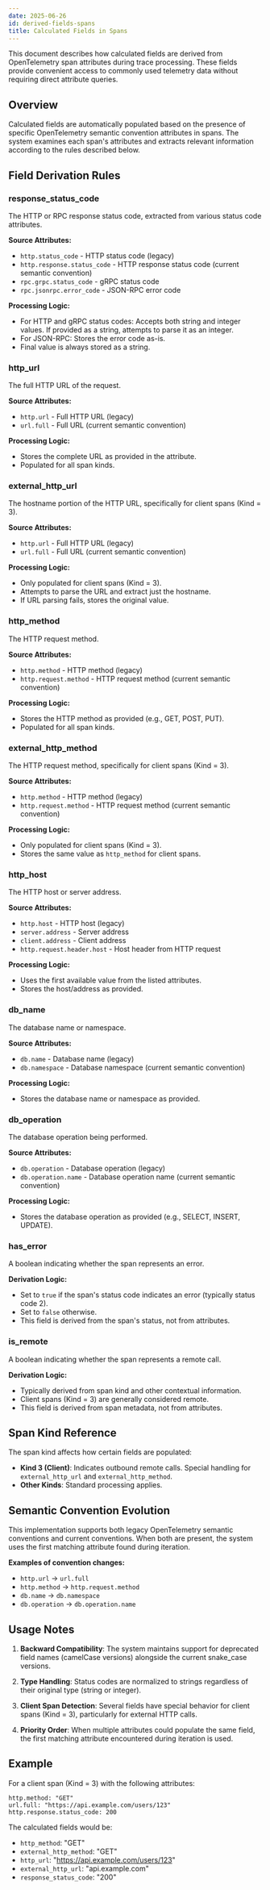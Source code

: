 ```yaml
---
date: 2025-06-26
id: derived-fields-spans
title: Calculated Fields in Spans
---
```


This document describes how calculated fields are derived from OpenTelemetry span attributes during trace processing. These fields provide convenient access to commonly used telemetry data without requiring direct attribute queries.

## Overview

Calculated fields are automatically populated based on the presence of specific OpenTelemetry semantic convention attributes in spans. The system examines each span's attributes and extracts relevant information according to the rules described below.

## Field Derivation Rules

### response_status_code

The HTTP or RPC response status code, extracted from various status code attributes.

**Source Attributes:**
- `http.status_code` - HTTP status code (legacy)
- `http.response.status_code` - HTTP response status code (current semantic convention)
- `rpc.grpc.status_code` - gRPC status code
- `rpc.jsonrpc.error_code` - JSON-RPC error code

**Processing Logic:**
- For HTTP and gRPC status codes: Accepts both string and integer values. If provided as a string, attempts to parse it as an integer.
- For JSON-RPC: Stores the error code as-is.
- Final value is always stored as a string.

### http_url

The full HTTP URL of the request.

**Source Attributes:**
- `http.url` - Full HTTP URL (legacy)
- `url.full` - Full URL (current semantic convention)

**Processing Logic:**
- Stores the complete URL as provided in the attribute.
- Populated for all span kinds.

### external_http_url

The hostname portion of the HTTP URL, specifically for client spans (Kind = 3).

**Source Attributes:**
- `http.url` - Full HTTP URL (legacy)
- `url.full` - Full URL (current semantic convention)

**Processing Logic:**
- Only populated for client spans (Kind = 3).
- Attempts to parse the URL and extract just the hostname.
- If URL parsing fails, stores the original value.

### http_method

The HTTP request method.

**Source Attributes:**
- `http.method` - HTTP method (legacy)
- `http.request.method` - HTTP request method (current semantic convention)

**Processing Logic:**
- Stores the HTTP method as provided (e.g., GET, POST, PUT).
- Populated for all span kinds.

### external_http_method

The HTTP request method, specifically for client spans (Kind = 3).

**Source Attributes:**
- `http.method` - HTTP method (legacy)
- `http.request.method` - HTTP request method (current semantic convention)

**Processing Logic:**
- Only populated for client spans (Kind = 3).
- Stores the same value as `http_method` for client spans.

### http_host

The HTTP host or server address.

**Source Attributes:**
- `http.host` - HTTP host (legacy)
- `server.address` - Server address
- `client.address` - Client address
- `http.request.header.host` - Host header from HTTP request

**Processing Logic:**
- Uses the first available value from the listed attributes.
- Stores the host/address as provided.

### db_name

The database name or namespace.

**Source Attributes:**
- `db.name` - Database name (legacy)
- `db.namespace` - Database namespace (current semantic convention)

**Processing Logic:**
- Stores the database name or namespace as provided.

### db_operation

The database operation being performed.

**Source Attributes:**
- `db.operation` - Database operation (legacy)
- `db.operation.name` - Database operation name (current semantic convention)

**Processing Logic:**
- Stores the database operation as provided (e.g., SELECT, INSERT, UPDATE).

### has_error

A boolean indicating whether the span represents an error.

**Derivation Logic:**
- Set to `true` if the span's status code indicates an error (typically status code 2).
- Set to `false` otherwise.
- This field is derived from the span's status, not from attributes.

### is_remote

A boolean indicating whether the span represents a remote call.

**Derivation Logic:**
- Typically derived from span kind and other contextual information.
- Client spans (Kind = 3) are generally considered remote.
- This field is derived from span metadata, not from attributes.

## Span Kind Reference

The span kind affects how certain fields are populated:
- **Kind 3 (Client)**: Indicates outbound remote calls. Special handling for `external_http_url` and `external_http_method`.
- **Other Kinds**: Standard processing applies.

## Semantic Convention Evolution

This implementation supports both legacy OpenTelemetry semantic conventions and current conventions. When both are present, the system uses the first matching attribute found during iteration.

**Examples of convention changes:**
- `http.url` → `url.full`
- `http.method` → `http.request.method`
- `db.name` → `db.namespace`
- `db.operation` → `db.operation.name`

## Usage Notes

1. **Backward Compatibility**: The system maintains support for deprecated field names (camelCase versions) alongside the current snake_case versions.

2. **Type Handling**: Status codes are normalized to strings regardless of their original type (string or integer).

3. **Client Span Detection**: Several fields have special behavior for client spans (Kind = 3), particularly for external HTTP calls.

4. **Priority Order**: When multiple attributes could populate the same field, the first matching attribute encountered during iteration is used.

## Example

For a client span (Kind = 3) with the following attributes:
```
http.method: "GET"
url.full: "https://api.example.com/users/123"
http.response.status_code: 200
```

The calculated fields would be:
- `http_method`: "GET"
- `external_http_method`: "GET"
- `http_url`: "https://api.example.com/users/123"
- `external_http_url`: "api.example.com"
- `response_status_code`: "200"
